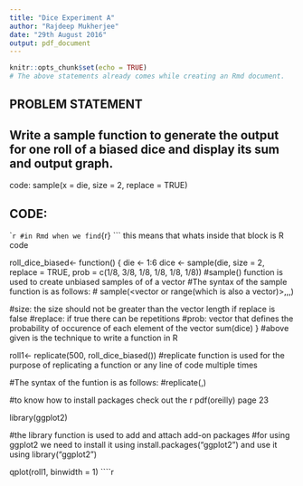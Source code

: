```yaml
---
title: "Dice Experiment A"
author: "Rajdeep Mukherjee"
date: "29th August 2016"
output: pdf_document
---
```


```r
knitr::opts_chunk$set(echo = TRUE)
# The above statements already comes while creating an Rmd document.
```

## PROBLEM STATEMENT
## Write a sample function to generate the output for one roll of a biased dice and display its sum and output graph.

code: sample(x = die, size = 2, replace = TRUE)

## CODE:
````r
#in Rmd when we find ```{r} ``` this means that whats inside that block is R code


roll_dice_biased<- function() {
die <- 1:6
dice <- sample(die, size = 2, replace = TRUE, prob = c(1/8, 3/8, 1/8, 1/8, 1/8, 1/8))
#sample() function is used to create unbiased samples of of a vector
#The syntax of the sample function is as follows:
# sample(<vector or range(which is also a vector)>,<size of the output>,<replace>,<prob>)

#size: the size should not be greater than the vector length if replace is false
#replace: if true there can be repetitions
#prob: vector that defines the probability of occurence of each element of the vector
sum(dice)
}
#above given is the technique to write a function in R

roll1<- replicate(500, roll_dice_biased())
#replicate function is used for the purpose of replicating a function or any line of code multiple times

#The syntax of the funtion is as follows:
#replicate(<no of times to repeat>,<function to repeat or the code to repeat>)

#to know how to install packages check out the r pdf(oreilly) page 23

library(ggplot2)

#the library function is used to add and attach add-on packages
#for using ggplot2 we need to install it using install.packages("ggplot2") and use it using library("ggplot2")

qplot(roll1, binwidth = 1)
````r